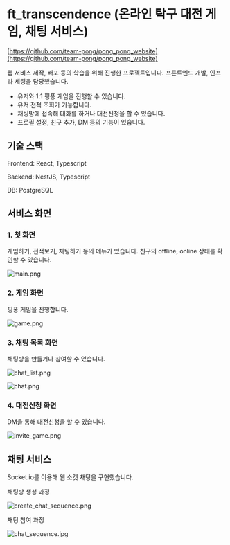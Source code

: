 # ft_transcendence (온라인 탁구 대전 게임, 채팅 서비스)

[https://github.com/team-pong/pong_pong_website](https://github.com/team-pong/pong_pong_website)

웹 서비스 제작, 배포 등의 학습을 위해 진행한 프로젝트입니다.
프론트엔드 개발, 인프라 세팅을 담당했습니다.

- 유저와 1:1 핑퐁 게임을 진행할 수 있습니다.
- 유저 전적 조회가 가능합니다.
- 채팅방에 접속해 대화를 하거나 대전신청을 할 수 있습니다.
- 프로필 설정, 친구 추가, DM 등의 기능이 있습니다.

## 기술 스택

Frontend: React, Typescript

Backend: NestJS, Typescript

DB: PostgreSQL

## 서비스 화면

### 1. 첫 화면

게임하기, 전적보기, 채팅하기 등의 메뉴가 있습니다.
친구의 offline, online 상태를 확인할 수 있습니다.

![main.png](/portfolios/1/main.png)

### 2. 게임 화면

핑퐁 게임을 진행합니다.

![game.png](/portfolios/1/game.png)

### 3. 채팅 목록 화면

채팅방을 만들거나 참여할 수 있습니다.

![chat_list.png](/portfolios/1/chat_list.png)

![chat.png](/portfolios/1/chat.png)

### 4. 대전신청 화면

DM을 통해 대전신청을 할 수 있습니다.

![invite_game.png](/portfolios/1/invite-game.png)

## 채팅 서비스

Socket.io를 이용해 웹 소켓 채팅을 구현했습니다.

채팅방 생성 과정

![create_chat_sequence.png](/portfolios/1/create-chat-sequence.png)

채팅 참여 과정

![chat_sequence.jpg](/portfolios/1/chat-sequence.jpg)

